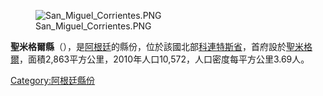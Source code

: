 [[Image:San_Miguel_Corrientes.PNG|right]]

'''聖米格爾縣'''（{{lang-es|Departamento San Miguel}}），是[[阿根廷|阿根廷]]的縣份，位於該國北部[[科連特斯省|科連特斯省]]，首府設於[[聖米格爾_(科連特斯省)|聖米格爾]]，面積2,863平方公里，2010年人口10,572，人口密度每平方公里3.69人。

{{Coord|27|59|41|S|57|35|34|W|display=title}}

{{Argentina-geo-stub}}
[[Category:阿根廷縣份|Category:阿根廷縣份]]